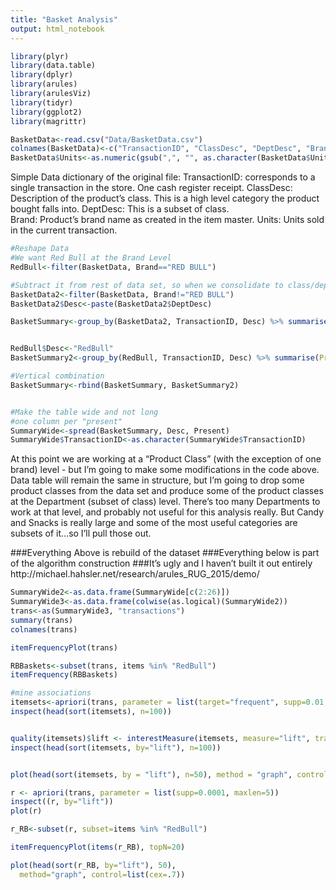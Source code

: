 ```yaml
---
title: "Basket Analysis"
output: html_notebook
---
```

```r
library(plyr)
library(data.table)
library(dplyr)
library(arules)
library(arulesViz)
library(tidyr)
library(ggplot2)
library(magrittr)

```

```r
BasketData<-read.csv("Data/BasketData.csv")
colnames(BasketData)<-c("TransactionID", "ClassDesc", "DeptDesc", "Brand", "Units")
BasketData$Units<-as.numeric(gsub(",", "", as.character(BasketData$Units)))
```

Simple Data dictionary of the original file:
TransactionID: corresponds to a single transaction in the store. One cash register receipt.
ClassDesc: Description of the product's class.  This is a high level category the product bought falls into.
DeptDesc: This is a subset of class.  
Brand: Product's brand name as created in the item master.
Units: Units sold in the current transaction.

```r
#Reshape Data
#We want Red Bull at the Brand Level
RedBull<-filter(BasketData, Brand=="RED BULL")

#Subtract it from rest of data set, so when we consolidate to class/dept level for remainder it isn't double counted
BasketData2<-filter(BasketData, Brand!="RED BULL")
BasketData2$Desc<-paste(BasketData2$DeptDesc)

BasketSummary<-group_by(BasketData2, TransactionID, Desc) %>% summarise(Present=1)


RedBull$Desc<-"RedBull"
BasketSummary2<-group_by(RedBull, TransactionID, Desc) %>% summarise(Present=1)

#Vertical combination
BasketSummary<-rbind(BasketSummary, BasketSummary2)


#Make the table wide and not long
#one column per "present"
SummaryWide<-spread(BasketSummary, Desc, Present)
SummaryWide$TransactionID<-as.character(SummaryWide$TransactionID)
```


At this point we are working at a "Product Class" (with the exception of one brand) level - but I'm going to make some modifications in the code above.  Data table will remain the same in structure, but I'm going to drop some product classes from the data set and produce some of the product classes at the Department (subset of class) level.  There's too many Departments to work at that level, and probably not useful for this analysis really.  But Candy and Snacks is really large and some of the most useful categories are subsets of it...so I'll pull those out.

###Everything Above is rebuild of the dataset
###Everything below is part of the algorithm construction
###It's ugly and I haven't built it out entirely
http://michael.hahsler.net/research/arules_RUG_2015/demo/


```r
SummaryWide2<-as.data.frame(SummaryWide[c(2:26)])
SummaryWide3<-as.data.frame(colwise(as.logical)(SummaryWide2))
trans<-as(SummaryWide3, "transactions")
summary(trans)
colnames(trans)
```


```r
itemFrequencyPlot(trans)
```

```r
RBBaskets<-subset(trans, items %in% "RedBull")
itemFrequency(RBBaskets)

```

```r
#mine associations
itemsets<-apriori(trans, parameter = list(target="frequent", supp=0.01, minlen=1))
inspect(head(sort(itemsets), n=100))


quality(itemsets)$lift <- interestMeasure(itemsets, measure="lift", trans = trans)
inspect(head(sort(itemsets, by="lift"), n=100))


plot(head(sort(itemsets, by = "lift"), n=50), method = "graph", control=list(cex=.8))

r <- apriori(trans, parameter = list(supp=0.0001, maxlen=5))
inspect((r, by="lift"))
plot(r)

r_RB<-subset(r, subset=items %in% "RedBull")

itemFrequencyPlot(items(r_RB), topN=20)

plot(head(sort(r_RB, by="lift"), 50),
  method="graph", control=list(cex=.7))

```